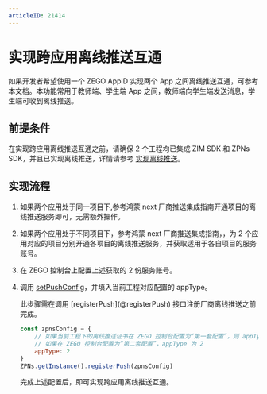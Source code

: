 ```yaml
---
articleID: 21414
---
```


# 实现跨应用离线推送互通



<Content1 />

如果开发者希望使用一个 ZEGO AppID 实现两个 App 之间离线推送互通，可参考本文档。本功能常用于教师端、学生端 App 之间，教师端向学生端发送消息，学生端可收到离线推送。

## 前提条件

在实现跨应用离线推送互通之前，请确保 2 个工程均已集成 ZIM SDK 和 ZPNs SDK，并且已实现离线推送，详情请参考 [实现离线推送](./Implement%20offline%20push%20notification.mdx)。


## 实现流程

1. 如果两个应用处于同一项目下,参考鸿蒙 next 厂商推送集成指南开通项目的离线推送服务即可，无需额外操作。
2. 如果两个应用处于不同项目下，参考鸿蒙 next 厂商推送集成指南，，为 2 个应用对应的项目分别开通各项目的离线推送服务，并获取适用于各自项目的服务账号。
3. 在 ZEGO 控制台上配置上述获取的 2 份服务账号。
4. 调用 [setPushConfig](@setPushConfig)，并填入当前工程对应配置的 appType。

    <Warning title="注意">
    此步骤需在调用 [registerPush](@registerPush) 接口注册厂商离线推送之前完成。
    </Warning>

    ```js
    const zpnsConfig = {
        // 如果当前工程下的离线推送证书在 ZEGO 控制台配置为“第一套配置”，则 appType 为 1。
        // 如果在 ZEGO 控制台配置为“第二套配置”，appType 为 2
        appType: 2
    }
    ZPNs.getInstance().registerPush(zpnsConfig)
    ```

    完成上述配置后，即可实现跨应用离线推送互通。